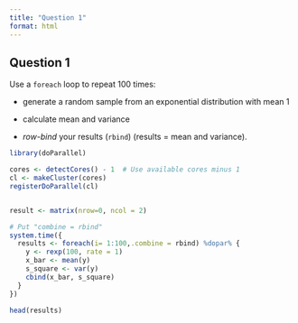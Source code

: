 ```yaml
---
title: "Question 1"
format: html
---
```


## **Question 1**

Use a `foreach` loop to repeat 100 times:

-   generate a random sample from an exponential distribution with mean 1

-   calculate mean and variance

-   *row-bind* your results (`rbind`) (results = mean and variance).

```r
library(doParallel)

cores <- detectCores() - 1  # Use available cores minus 1
cl <- makeCluster(cores)
registerDoParallel(cl)


result <- matrix(nrow=0, ncol = 2)

# Put "combine = rbind"
system.time({
  results <- foreach(i= 1:100,.combine = rbind) %dopar% {
    y <- rexp(100, rate = 1)
    x_bar <- mean(y)
    s_square <- var(y)
    cbind(x_bar, s_square)
  }
})

head(results)
```
